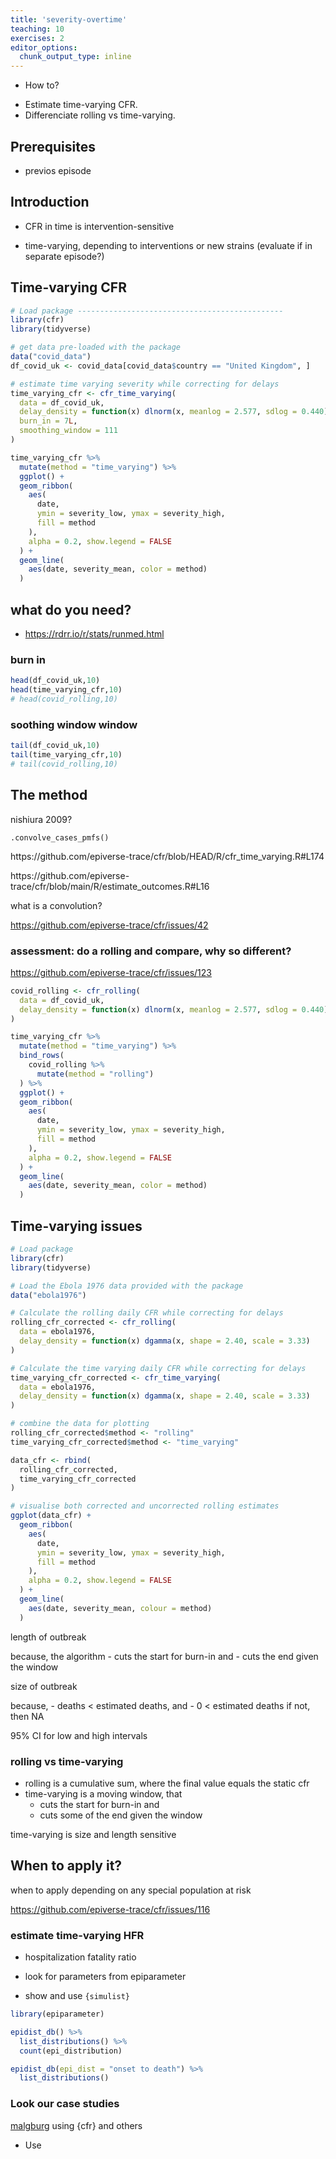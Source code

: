 ```yaml
---
title: 'severity-overtime'
teaching: 10
exercises: 2
editor_options: 
  chunk_output_type: inline
---
```


:::::::::::::::::::::::::::::::::::::: questions 

- How to?

::::::::::::::::::::::::::::::::::::::::::::::::

::::::::::::::::::::::::::::::::::::: objectives

- Estimate time-varying CFR.
- Differenciate rolling vs time-varying.

::::::::::::::::::::::::::::::::::::::::::::::::

::::::::::::::::::::::::::::::::::::: prereq

## Prerequisites

- previos episode

:::::::::::::::::::::::::::::::::


## Introduction

- CFR in time is intervention-sensitive

- time-varying, depending to interventions or new strains (evaluate if in separate episode?)

## Time-varying CFR

```r
# Load package ----------------------------------------------
library(cfr)
library(tidyverse)
```


```r
# get data pre-loaded with the package
data("covid_data")
df_covid_uk <- covid_data[covid_data$country == "United Kingdom", ]

```

```r
# estimate time varying severity while correcting for delays
time_varying_cfr <- cfr_time_varying(
  data = df_covid_uk,
  delay_density = function(x) dlnorm(x, meanlog = 2.577, sdlog = 0.440),
  burn_in = 7L,
  smoothing_window = 111
)
```


```r
time_varying_cfr %>% 
  mutate(method = "time_varying") %>% 
  ggplot() +
  geom_ribbon(
    aes(
      date,
      ymin = severity_low, ymax = severity_high,
      fill = method
    ),
    alpha = 0.2, show.legend = FALSE
  ) +
  geom_line(
    aes(date, severity_mean, color = method)
  )
```

## what do you need?

- <https://rdrr.io/r/stats/runmed.html>

### burn in

```r
head(df_covid_uk,10)
head(time_varying_cfr,10)
# head(covid_rolling,10)
```


### soothing window window

```r

tail(df_covid_uk,10)
tail(time_varying_cfr,10)
# tail(covid_rolling,10)
```

## The method

nishiura 2009?

`.convolve_cases_pmfs()`

https://github.com/epiverse-trace/cfr/blob/HEAD/R/cfr_time_varying.R#L174

https://github.com/epiverse-trace/cfr/blob/main/R/estimate_outcomes.R#L16

what is a convolution?

<https://github.com/epiverse-trace/cfr/issues/42>

### assessment: do a rolling and compare, why so different?

<https://github.com/epiverse-trace/cfr/issues/123>

```r
covid_rolling <- cfr_rolling(
  data = df_covid_uk,
  delay_density = function(x) dlnorm(x, meanlog = 2.577, sdlog = 0.440)
)

time_varying_cfr %>% 
  mutate(method = "time_varying") %>% 
  bind_rows(
    covid_rolling %>% 
      mutate(method = "rolling")
  ) %>% 
  ggplot() +
  geom_ribbon(
    aes(
      date,
      ymin = severity_low, ymax = severity_high,
      fill = method
    ),
    alpha = 0.2, show.legend = FALSE
  ) +
  geom_line(
    aes(date, severity_mean, color = method)
  )
```



## Time-varying issues

```r
# Load package
library(cfr)
library(tidyverse)

# Load the Ebola 1976 data provided with the package
data("ebola1976")

# Calculate the rolling daily CFR while correcting for delays
rolling_cfr_corrected <- cfr_rolling(
  data = ebola1976,
  delay_density = function(x) dgamma(x, shape = 2.40, scale = 3.33)
)

# Calculate the time varying daily CFR while correcting for delays
time_varying_cfr_corrected <- cfr_time_varying(
  data = ebola1976,
  delay_density = function(x) dgamma(x, shape = 2.40, scale = 3.33)
)

# combine the data for plotting
rolling_cfr_corrected$method <- "rolling"
time_varying_cfr_corrected$method <- "time_varying"

data_cfr <- rbind(
  rolling_cfr_corrected,
  time_varying_cfr_corrected
)

# visualise both corrected and uncorrected rolling estimates
ggplot(data_cfr) +
  geom_ribbon(
    aes(
      date,
      ymin = severity_low, ymax = severity_high,
      fill = method
    ),
    alpha = 0.2, show.legend = FALSE
  ) +
  geom_line(
    aes(date, severity_mean, colour = method)
  )

```


length of outbreak

because, the algorithm
- cuts the start for burn-in and
- cuts the end given the window


size of outbreak

because,
- deaths < estimated deaths, and
- 0 < estimated deaths
if not, then NA

95% CI for low and high intervals

### rolling vs time-varying

- rolling is a cumulative sum, where the final value equals the static cfr
- time-varying is a moving window, that
  - cuts the start for burn-in and
  - cuts some of the end given the window

time-varying is size and length sensitive

## When to apply it?

when to apply depending on any special population at risk

<https://github.com/epiverse-trace/cfr/issues/116>


### estimate time-varying HFR

- hospitalization fatality ratio

- look for parameters from epiparameter

- show and use `{simulist}`

```r
library(epiparameter)

epidist_db() %>% 
  list_distributions() %>% 
  count(epi_distribution)

epidist_db(epi_dist = "onset to death") %>% 
  list_distributions()
```

### Look our case studies

[malgburg](https://github.com/CarmenTamayo/Applications-Epiverse-pipelines/blob/ctc-edits/Severity_pipeline_simulated_data.Rmd) using {cfr} and others

::::::::::::::::::::::::::::::::::::: keypoints 

- Use 

::::::::::::::::::::::::::::::::::::::::::::::::

